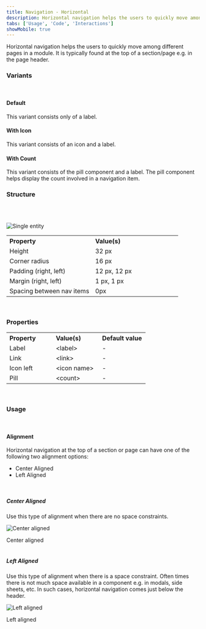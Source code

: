 ```yaml
---
title: Navigation - Horizontal
description: Horizontal navigation helps the users to quickly move among different pages in a module.
tabs: ['Usage', 'Code', 'Interactions']
showMobile: true
---
```


Horizontal navigation helps the users to quickly move among different pages in a module. It is typically found at the top of a section/page e.g. in the page header.

### Variants
<br/>

#### Default

This variant consists only of a label.

<Preview name='components-horizontalnav-default-horizontal-navigation--default-horizontal-navigation'/>

#### With Icon

This variant consists of an icon and a label.

<Preview name='components-horizontalnav-horizontal-navigation-with-icon--horizontal-navigation-with-icon'/>

#### With Count

This variant consists of the pill component and a label. The pill component helps display the count involved in a navigation item.

<Preview name='components-horizontalnav-horizontal-navigation-with-count--horizontal-navigation-with-count'/>

### Structure
<br/>
<br/>

![Single entity](./images/horizontalnav-structure.png)
<br/>

<table style="width: 100%">
 <tbody>
   <tr>
     <th style="width:50%; text-align: left;">Property</th>
     <th style="width:50%; text-align: left;">Value(s)</th>
   </tr>
   <tr style="vertical-align: top">
     <td>Height</td>
     <td> 32 px </td>
   </tr>
   <tr style="vertical-align: top">
     <td>Corner radius</td>
     <td> 16 px </td>
   </tr>
   <tr style="vertical-align: top">
     <td>Padding (right, left)</td>
     <td> 12 px, 12 px</td>
   </tr>
   <tr style="vertical-align: top">
     <td>Margin (right, left)</td>
     <td> 1 px, 1 px</td>
   </tr>
   <tr style="vertical-align: top">
      <td>Spacing between nav items</td>
      <td>0px</td>
   </tr>
 </tbody>
</table>
<br/>

### Properties
<table style="width: 100%">
  <tbody>
    <tr>
      <th style="width:33%; text-align: left;">Property</th>
      <th style="width:33%; text-align: left;">Value(s)</th>
      <th style="width:33%; text-align: left;">Default value</th>
    </tr>
    <tr style="vertical-align: top">
      <td>Label</td>
      <td>&#60;label&#62;</td>
      <td>-</td>
    </tr>
    <tr style="vertical-align: top">
      <td>Link</td>
      <td>&#60;link&#62;</td>
      <td>-</td>
    </tr>
    <tr style="vertical-align: top">
      <td>Icon left</td>
      <td>&#60;icon name&#62;</td>
      <td>-</td>
    </tr>
    <tr style="vertical-align: top">
      <td>Pill</td>
      <td>&#60;count&#62;</td>
      <td>-</td>
    </tr>
  </tbody>
</table>
<br/>

### Usage

<br/>

#### Alignment

Horizontal navigation at the top of a section or page can have one of the following two alignment options:

-   Center Aligned
-   Left Aligned

<br/>

##### Center Aligned

Use this type of alignment when there are no space constraints.

![Center aligned](./images/navigationhoriz-1.png)
<Caption> Center aligned </Caption>

<br/>
<br/>

##### Left Aligned

Use this type of alignment when there is a space constraint. Often times there is not much space available in a component e.g. in modals, side sheets, etc. In such cases, horizontal navigation comes just below the header.

<Preview name='components-horizontalnav-left-aligned-navigation-tabs--left-aligned-navigation-tabs'/>

![Left aligned](./images/navigationhoriz-2.png)
<Caption> Left aligned </Caption>

<br/>
<br/>